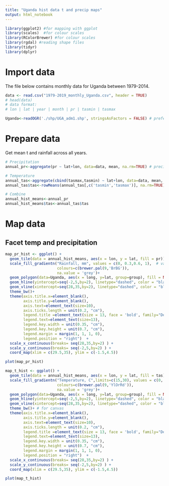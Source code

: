 ---
title: "Uganda hist data t and precip maps"
output: html_notebook
---

```{r}
library(ggplot2) #for mapping with ggplot
library(scales)  #for colour scales
library(RColorBrewer) #for colour scales
library(rgdal) #reading shape files
library(tidyr)
library(dplyr)
```

# Import data

The file below contains monthly data for Uganda between 1979-2014. 

```{r}
data <- read.csv("1979-2019_monthly_Uganda.csv", header = TRUE)
# head(data)
# data format:
# lon | lat | year | month | pr | tasmin | tasmax

Uganda<-readOGR('./shp/UGA_adm1.shp', stringsAsFactors = FALSE) # preferred as it is being processed better by ggplot
```

# Prepare data

Get mean t and rainfall across all years. 

```{r}
# Precipitation
annual_pr<-aggregate(pr ~ lat+lon, data=data, mean, na.rm=TRUE) # precip mean over all years per lat & lon

# Temperature
annual_tas<-aggregate(cbind(tasmax,tasmin) ~ lat+lon, data=data, mean, na.rm=TRUE)
annual_tas$tas<-rowMeans(annual_tas[,c('tasmin','tasmax')], na.rm=TRUE)

# Combine
annual_hist_means<-annual_pr
annual_hist_means$tas<-annual_tas$tas
```

# Map data
## Facet temp and precipitation

```{r}
map_pr_hist <- ggplot() +
  geom_tile(data = annual_hist_means, aes(x = lon, y = lat, fill = pr)) +
  scale_fill_gradientn("Rainfall, mm", values = c(0, 0.3,0.6, 1),  # values can twist the legend
                       colours=c(brewer.pal(9,'BrBG')),
                       na.value = 'grey')+
  geom_polygon(data=Uganda, aes(x = long, y=lat, group=group), fill = NA, col="black", size = 0.9) + # for the country map
  geom_hline(yintercept=seq(-2,5,by=2), linetype="dashed", color = "black") + # for y-axis
  geom_vline(xintercept=seq(28,35,by=2), linetype="dashed", color = "black") + # for x-axis
  theme_bw()+
  theme(axis.title.x=element_blank(),
        axis.title.y=element_blank(),
        axis.text=element_text(size=10),
        axis.ticks.length = unit(0.2, "cm"),
        legend.title =element_text(size = 13, face = 'bold', family="DejaVu Sans"),
        legend.text=element_text(size=13), 
        legend.key.width = unit(0.35, "cm"), 
        legend.key.height = unit(0.7, "cm"),
        legend.margin = margin(1, 1, 1, 0),
        legend.position = "right")  +
  scale_x_continuous(breaks= seq(28,35,by=2) ) +
  scale_y_continuous(breaks= seq(-2,5,by=2) ) +
  coord_map(xlim = c(29.5,35), ylim = c(-1.5,4.5)) 

plot(map_pr_hist)
```




```{r}
map_t_hist <- ggplot() +
  geom_tile(data = annual_hist_means, aes(x = lon, y = lat, fill = tas)) +
  scale_fill_gradientn("Temperature, C",limits=c(15,30), values = c(0, 0.4,0.6, 0.8, 1),  # values can twist the legend
                       colours=c(brewer.pal(9,'YlOrRd')),
                       na.value = 'grey')+
  geom_polygon(data=Uganda, aes(x = long, y=lat, group=group), fill = NA, col="black", size = 0.9) + # for the country map
  geom_hline(yintercept=seq(-2,5,by=2), linetype="dashed", color = "black") + # for y-axis
  geom_vline(xintercept=seq(28,35,by=2), linetype="dashed", color = "black") + # for x-axis
  theme_bw()+ # for canvas
  theme(axis.title.x=element_blank(),
        axis.title.y=element_blank(),
        axis.text=element_text(size=10),
        axis.ticks.length = unit(0.2, "cm"),
        legend.title =element_text(size = 13, face = 'bold', family="DejaVu Sans"),
        legend.text=element_text(size=13), 
        legend.key.width = unit(0.35, "cm"), 
        legend.key.height = unit(0.7, "cm"),
        legend.margin = margin(1, 1, 1, 0),
        legend.position = "right")  +
  scale_x_continuous(breaks= seq(28,35,by=2) ) +
  scale_y_continuous(breaks= seq(-2,5,by=2) ) +
  coord_map(xlim = c(29.5,35), ylim = c(-1.5,4.5)) 

plot(map_t_hist)
```
